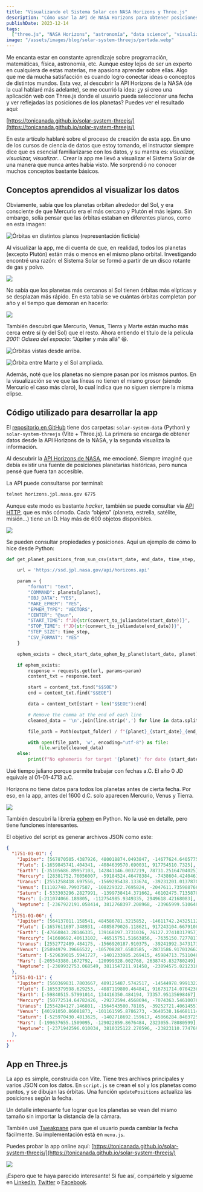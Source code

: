 ```yaml
---
title: "Visualizando el Sistema Solar con NASA Horizons y Three.js"
description: "Cómo usar la API de NASA Horizons para obtener posiciones planetarias y visualizarlas en una app hecha con Three.js."
publishDate: 2023-12-14
tags:
  ["three.js", "NASA Horizons", "astronomía", "data science", "visualización"]
image: "/assets/images/blog/solar-system-threejs/portada.webp"
---
```


Me encanta estar en constante aprendizaje sobre programación, matemáticas, física, astronomía, etc. Aunque estoy lejos de ser un experto en cualquiera de estas materias, me apasiona aprender sobre ellas. Algo que me da mucha satisfacción es cuando logro conectar ideas o conceptos de distintos mundos. Esta vez, al descubrir la API Horizons de la NASA (de la cual hablaré más adelante), se me ocurrió la idea: ¿y si creo una aplicación web con Three.js donde el usuario pueda seleccionar una fecha y ver reflejadas las posiciones de los planetas? Puedes ver el resultado aquí:

[https://tonicanada.github.io/solar-system-threejs/](https://tonicanada.github.io/solar-system-threejs/)

En este artículo hablaré sobre el proceso de creación de esta app. En uno de los cursos de ciencia de datos que estoy tomando, el instructor siempre dice que es esencial familiarizarse con los datos, y su mantra es: _visualizar, visualizar, visualizar…_ Crear la app me llevó a visualizar el Sistema Solar de una manera que nunca antes había visto. Me sorprendió no conocer muchos conceptos bastante básicos.

## **Conceptos aprendidos al visualizar los datos**

Obviamente, sabía que los planetas orbitan alrededor del Sol, y era consciente de que Mercurio era el más cercano y Plutón el más lejano. Sin embargo, solía pensar que las órbitas estaban en diferentes planos, como en esta imagen:

![Órbitas en distintos planos (representación ficticia)](https://cdn.hashnode.com/res/hashnode/image/upload/v1702836378965/e8a9c3aa-047a-43f8-b0e2-3f7e8933ce30.png)

Al visualizar la app, me di cuenta de que, en realidad, todos los planetas (excepto Plutón) están más o menos en el mismo plano orbital. Investigando encontré una razón: el Sistema Solar se formó a partir de un disco rotante de gas y polvo.

![](https://cdn.hashnode.com/res/hashnode/image/upload/v1703435471958/d7a31268-172b-4d00-9f63-573d36ba64e1.png)

No sabía que los planetas más cercanos al Sol tienen órbitas más elípticas y se desplazan más rápido. En esta tabla se ve cuántas órbitas completan por año y el tiempo que demoran en hacerlo:

![](https://miro.medium.com/v2/resize:fit:685/1*aftyh8K4YE5zMgFy4mudOw.png)

También descubrí que Mercurio, Venus, Tierra y Marte están mucho más cerca entre sí (y del Sol) que el resto. Ahora entiendo el título de la película _2001: Odisea del espacio_: “Júpiter y más allá” 😆.

![Órbitas vistas desde arriba.](https://cdn.hashnode.com/res/hashnode/image/upload/v1702836570437/f44b98d3-93c2-4bd3-83de-7c033be9f301.png)

![Órbita entre Marte y el Sol ampliada.](https://cdn.hashnode.com/res/hashnode/image/upload/v1702836595287/79a1adcc-460c-46e4-af12-a7364dd17835.png)

Además, noté que los planetas no siempre pasan por los mismos puntos. En la visualización se ve que las líneas no tienen el mismo grosor (siendo Mercurio el caso más claro), lo cual indica que no siguen siempre la misma elipse.

## **Código utilizado para desarrollar la app**

El [repositorio en GitHub](https://github.com/tonicanada/solar-system-horizons-nasa) tiene dos carpetas: `solar-system-data` (Python) y `solar-system-threejs` (Vite + Three.js). La primera se encarga de obtener datos desde la API Horizons de la NASA, y la segunda visualiza la información.

Al descubrir la [API Horizons de NASA](https://ssd-api.jpl.nasa.gov/doc/horizons.html), me emocioné. Siempre imaginé que debía existir una fuente de posiciones planetarias históricas, pero nunca pensé que fuera tan accesible.

La API puede consultarse por terminal:

```bash
telnet horizons.jpl.nasa.gov 6775
```

Aunque este modo es bastante _hacker_, también se puede consultar vía [API HTTP](https://ssd-api.jpl.nasa.gov/doc/horizons.html), que es más cómodo. Cada “objeto” (planeta, estrella, satélite, misión…) tiene un ID. Hay más de 600 objetos disponibles.

![](https://miro.medium.com/v2/resize:fit:700/1*tC2JM-53KpDeIywxZV4S_Q.png)

Se pueden consultar propiedades y posiciones. Aquí un ejemplo de cómo lo hice desde Python:

```python
def get_planet_positions_from_sun_csv(start_date, end_date, time_step, planet, output_folder):

    url = 'https://ssd.jpl.nasa.gov/api/horizons.api'

    param = {
        "format": "text",
        "COMMAND": planets[planet],
        "OBJ_DATA": "YES",
        "MAKE_EPHEM": "YES",
        "EPHEM_TYPE": "VECTORS",
        "CENTER": "@sun",
        "START_TIME": f"JD{str(convert_to_juliandate(start_date))}",
        "STOP_TIME": f"JD{str(convert_to_juliandate(end_date))}",
        "STEP_SIZE": time_step,
        "CSV_FORMAT": "YES"
    }

    ephem_exists = check_start_date_ephem_by_planet(start_date, planet)

    if ephem_exists:
        response = requests.get(url, params=param)
        content_txt = response.text

        start = content_txt.find("$$SOE")
        end = content_txt.find("$$EOE")

        data = content_txt[start + len("$$EOE"):end]

        # Remove the comma at the end of each line
        cleaned_data = '\n'.join(line.strip(',') for line in data.split('\n'))

        file_path = Path(output_folder) / f"{planet}_{start_date}_{end_date}.csv"

        with open(file_path, 'w', encoding="utf-8") as file:
            file.write(cleaned_data)
    else:
        print(f"No ephemeris for target '{planet}' for date {start_date}")
```

Usé tiempo juliano porque permite trabajar con fechas a.C. El año 0 JD equivale al 01-01-4713 a.C.

Horizons no tiene datos para todos los planetas antes de cierta fecha. Por eso, en la app, antes del 1600 d.C. solo aparecen Mercurio, Venus y Tierra.

![](https://miro.medium.com/v2/resize:fit:691/1*mynR0Vgkc4YP0KMA9WQ15w.png)

También descubrí la librería [ephem](https://rhodesmill.org/pyephem/) en Python. No la usé en detalle, pero tiene funciones interesantes.

El objetivo del script es generar archivos JSON como este:

```json
{
  "1751-01-01": {
    "Jupiter": [567870505.4387926, 480018874.0493847, -14677624.64057758],
    "Pluto": [-1659845741.404341, -4084639570.690031, 917754510.7325],
    "Earth": [-35105686.89957103, 142841146.0037219, 78731.25164704025],
    "Mercury": [28381752.76056007, -59184524.46478384, -7438604.424046163],
    "Uranus": [2551258418.697556, -1569295438.133674, -39231201.01378703],
    "Venus": [11102748.79937587, -108229322.7695824, -2047611.735988766],
    "Saturn": [-533303296.2827991, -1399738414.371662, 46102475.71358705],
    "Mars": [-211074066.189805, -112754985.9349335, 2949618.42168083],
    "Neptune": [-2367922191.058414, 3812768397.208968, -23965999.51064825]
  },
  "1751-01-06": {
    "Jupiter": [564137011.158541, 484586781.3215852, -14611742.24325112],
    "Pluto": [-1657611697.348931, -4085879026.118621, 917243104.6679108],
    "Earth": [-47660843.28146335, 139168197.3731036, 76127.27410317957],
    "Mercury": [41660692.40613102, -46515751.51663856, -7635150.727781702],
    "Uranus": [2552772489.484175, -1566920187.910375, -39241992.34731734],
    "Venus": [25894979.39666522, -105708287.6503585, -2871586.917012662],
    "Saturn": [-529639015.5941727, -1401233985.269415, 45984713.75110489],
    "Mars": [-205543380.1672792, -120999328.002768, 2638743.832780249],
    "Neptune": [-2369932753.068549, 3811547211.91458, -23894575.02123165]
  },
  "1751-01-11": {
    "Jupiter": [560369831.7803667, 489125487.5742517, -14544978.99913225],
    "Pluto": [-1655379598.629253, -4087119800.464841, 916731714.0704236],
    "Earth": [-59840515.57991014, 134416350.484194, 73357.95135698467],
    "Mercury": [50772514.64782426, -29272594.4568694, -7074363.546100765],
    "Uranus": [2554284127.146801, -1564543500.78105, -39252721.40614557],
    "Venus": [40191050.86081873, -101161595.8786273, -3640538.164681114],
    "Saturn": [-525970430.4813625, -1402718692.159617, 45866284.8403725],
    "Mars": [-199637655.1509095, -129022859.8676484, 2323055.78080599],
    "Neptune": [-2371942596.010034, 3810325122.270596, -23823110.77476954]
  },
...
}
```

## **App en Three.js**

La app es simple, construida con Vite. Tiene tres archivos principales y varios JSON con los datos. En `script.js` se crean el sol y los planetas como puntos, y se dibujan las órbitas. Una función `updatePositions` actualiza las posiciones según la fecha.

Un detalle interesante fue lograr que los planetas se vean del mismo tamaño sin importar la distancia de la cámara.

También usé [Tweakpane](https://cocopon.github.io/tweakpane/) para que el usuario pueda cambiar la fecha fácilmente. Su implementación está en `menu.js`.

Puedes probar la app online aquí: [https://tonicanada.github.io/solar-system-threejs/](https://tonicanada.github.io/solar-system-threejs/)

![](https://miro.medium.com/v2/resize:fit:400/1*fOmfL4UCkdN7WyHUF80vNQ.png)

¡Espero que te haya parecido interesante! Si fue así, compártelo y sígueme en [LinkedIn](https://www.linkedin.com/in/canadamomblant/), [Twitter](https://twitter.com/toni_canada) o [Facebook](https://www.facebook.com/toni.canada).

